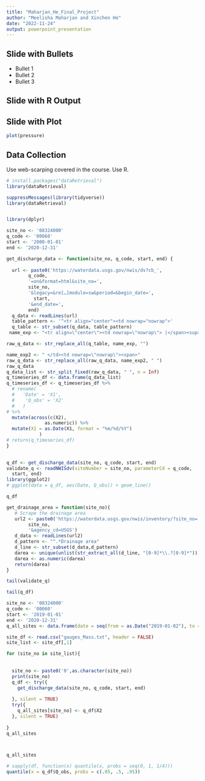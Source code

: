 ```yaml
---
title: "Maharjan_He_Final_Project"
author: "Meelisha Maharjan and Xinchen He"
date: "2022-11-24"
output: powerpoint_presentation
---
```



## Slide with Bullets

- Bullet 1
- Bullet 2
- Bullet 3

## Slide with R Output

## Slide with Plot

```r
plot(pressure)
```

## Data Collection
Use web-scarping covered in the course. Use R.
```r
# install.packages("dataRetrieval")
library(dataRetrieval)
```

```r
suppressMessages(library(tidyverse))
library(dataRetrieval)


library(dplyr)
```

```r


site_no <- '08324000'
q_code <- '00060'
start <- '2000-01-01'
end <- '2020-12-31'

get_discharge_data <- function(site_no, q_code, start, end) {
  
  url <- paste0('https://waterdata.usgs.gov/nwis/dv?cb_',
        q_code,
        '=on&format=html&site_no=',
        site_no,
        '&legacy=&re[…]module=sw&period=&begin_date=',
          start,
        '&end_date=', 
        end)
  q_data <- readLines(url)
  table_pattern <- '^<tr align="center"><td nowrap="nowrap">'
  q_table <- str_subset(q_data, table_pattern)
 name_exp <- "<tr align=\"center\"><td nowrap=\"nowrap\"> |</span><sup>([A-Z]?)&nbsp;&nbsp;([a-z]?)</sup></td></tr>"

raw_q_data <- str_replace_all(q_table, name_exp, "")

name_exp2 <- " </td><td nowrap=\"nowrap\"><span>"
raw_q_data <- str_replace_all(raw_q_data, name_exp2, " ")
raw_q_data
q_data_list <- str_split_fixed(raw_q_data, " ", n = Inf)
q_timeseries_df <- data.frame(q_data_list)
q_timeseries_df <- q_timeseries_df %>% 
  # rename(
  #   'Date' = 'X1',
  #    'Q_obs' = 'X2'
  #   ) 
# %>%
  mutate(across(c(X2),
              as.numeric)) %>%
  mutate(X1 = as.Date(X1, format = "%m/%d/%Y")
            )
# return(q_timeseries_df)
}
 

q_df <- get_discharge_data(site_no, q_code, start, end)
validate_q <- readNWISdv(siteNumber = site_no, parameterCd = q_code,
  start, end)
library(ggplot2)
# ggplot(data = q_df, aes(Date, Q_obs)) + geom_line()

q_df
```
```r
get_drainage_area = function(site_no){
   # Scrape the drainage area
   url2 <- paste0('https://waterdata.usgs.gov/nwis/inventory/?site_no=',
        site_no,
        '&agency_cd=USGS')
   d_data <- readLines(url2)
   d_pattern <- "^.*Drainage area"
   d_line <- str_subset(d_data,d_pattern)
   darea <- unique(unlist(str_extract_all(d_line, "[0-9]*\\.?[0-9]*")))[2]
   darea <- as.numeric(darea)
   return(darea)
}

```

```r
tail(validate_q)

```

```r
tail(q_df)
```

```r

site_no <- '08324000'
q_code <- '00060'
start <- '2019-01-01'
end <- '2020-12-31'
q_all_sites <- data.frame(date = seq(from = as.Date("2019-01-02"), to = as.Date(end), by = 1))

site_df <- read.csv("gauges_Mass.txt", header = FALSE)
site_list <- site_df[,1]

for (site_no in site_list){
  
    
  site_no <- paste0('0',as.character(site_no))
  print(site_no)
  q_df <- try({
    get_discharge_data(site_no, q_code, start, end)
    
  }, silent = TRUE)
  try({
    q_all_sites[site_no] <- q_df$X2
  }, silent = TRUE)
  
}
q_all_sites




```
```r
q_all_sites
```


```r
# sapply(df, function(x) quantile(x, probs = seq(0, 1, 1/4)))
quantile(x = q_df$Q_obs, probs = c(.05, .5, .95))
```

